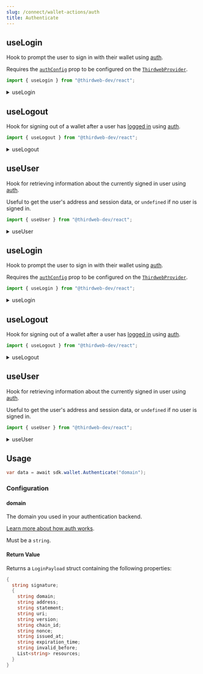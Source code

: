 ```yaml
---
slug: /connect/wallet-actions/auth
title: Authenticate
---
```



<Tabs>
<TabItem value="react" label="React">
<div>

## useLogin

Hook to prompt the user to sign in with their wallet using [auth](/auth).

Requires the [`authConfig`](/react/react.thirdwebprovider#authconfig-optional) prop to be configured
on the [`ThirdwebProvider`](/react/react.thirdwebprovider).

```jsx
import { useLogin } from "@thirdweb-dev/react";
```

<details>
  <summary>useLogin</summary>
  <div>
  ### Usage

Call the `login` function to prompt the user to sign in with their wallet.

The `isLoading` boolean can be used to display a loading state on the UI while the user is signing in.

```jsx
import { useLogin } from "@thirdweb-dev/react";

function App() {
  const { isLoading, login } = useLogin();

  return (
    <button onClick={() => login()}>
      {isLoading ? "Loading..." : "Sign in with Ethereum"}
    </button>
  );
}
```

### Configuration

#### options (optional)

The `login` function accepts an optional `LoginOptions` object as an argument.

This configuration follows the [EIP-4361](https://eips.ethereum.org/EIPS/eip-4361) Sign in with Ethereum standard.

```jsx
import { useLogin, Web3Button } from "@thirdweb-dev/react";

function App() {
  const { login, isLoading } = useLogin();

  return (
    <Web3Button
      action={() =>
        login({
          // highlight-start
          domain: "https://your-domain.com", // Your dapp domain
          statement: "My statement", // Text that the user will sign
          uri: "https://your-domain.com/login", // RFC 3986 URI referring to the resource that is the subject of the signing
          version: "1.0", // The current version of the message, which MUST be 1 for this specification.
          chainId: "mainnet", // Chain ID to which the session is bound
          nonce: "my-nonce", // randomized token typically used to prevent replay attacks
          expirationTime: new Date(2021, 1, 1), // When this message expires
          invalidBefore: new Date(2020, 12, 1), // When this message becomes valid
          resources: ["balance", "history", "info"], // A list of information or references to information the user wishes to have resolved
          // highlight-end
        })
      }
    >
      Login
    </Web3Button>
  );
}
```

</div>
</details>

## useLogout

Hook for signing out of a wallet after a user has [logged in](/react/react.uselogin) using [auth](/auth).

```jsx
import { useLogout } from "@thirdweb-dev/react";
```

<details>
  <summary>useLogout</summary>
  <div>
  ### Usage

Call the `logout` function to have the user sign out.

The `isLoading` boolean can be used to display a loading state on the UI while the user is signing out.

```jsx
import { useLogout } from "@thirdweb-dev/react";

function App() {
  const { logout, isLoading } = useLogout();

  return (
    <button onClick={() => logout()}>
      {isLoading ? "Logging out..." : "Logout"}
    </button>
  );
}
```

  </div>
</details>

## useUser

Hook for retrieving information about the currently signed in user using [auth](/auth).

Useful to get the user's address and session data, or `undefined` if no user is signed in.

```jsx
import { useUser } from "@thirdweb-dev/react";
```

<details>
  <summary>useUser</summary>
  <div>
  ### Usage

Call the `useUser` hook to get the information about the currently signed in wallet.

```jsx
import { useUser } from "@thirdweb-dev/react";

function App() {
  const { user, isLoggedIn, isLoading } = useUser();
}
```

### Return Value

```ts
{
    user: {
      address: string;
      session?: Json;
    } | undefined;
    isLoggedIn: boolean;
    isLoading: boolean;
}
```

  </div>
</details>

 </div>

</TabItem>
<TabItem value="react-native" label="React-Native">
<div>

## useLogin

Hook to prompt the user to sign in with their wallet using [auth](/auth).

Requires the [`authConfig`](/react/react.thirdwebprovider#authconfig-optional) prop to be configured
on the [`ThirdwebProvider`](/react/react.thirdwebprovider).

```jsx
import { useLogin } from "@thirdweb-dev/react";
```

<details>
  <summary>useLogin</summary>
  <div>
  ### Usage

Call the `login` function to prompt the user to sign in with their wallet.

The `isLoading` boolean can be used to display a loading state on the UI while the user is signing in.

```jsx
import { useLogin } from "@thirdweb-dev/react";

function App() {
  const { isLoading, login } = useLogin();

  return (
    <button onClick={() => login()}>
      {isLoading ? "Loading..." : "Sign in with Ethereum"}
    </button>
  );
}
```

### Configuration

#### options (optional)

The `login` function accepts an optional `LoginOptions` object as an argument.

This configuration follows the [EIP-4361](https://eips.ethereum.org/EIPS/eip-4361) Sign in with Ethereum standard.

```jsx
import { useLogin, Web3Button } from "@thirdweb-dev/react";

function App() {
  const { login, isLoading } = useLogin();

  return (
    <Web3Button
      action={() =>
        login({
          // highlight-start
          domain: "https://your-domain.com", // Your dapp domain
          statement: "My statement", // Text that the user will sign
          uri: "https://your-domain.com/login", // RFC 3986 URI referring to the resource that is the subject of the signing
          version: "1.0", // The current version of the message, which MUST be 1 for this specification.
          chainId: "mainnet", // Chain ID to which the session is bound
          nonce: "my-nonce", // randomized token typically used to prevent replay attacks
          expirationTime: new Date(2021, 1, 1), // When this message expires
          invalidBefore: new Date(2020, 12, 1), // When this message becomes valid
          resources: ["balance", "history", "info"], // A list of information or references to information the user wishes to have resolved
          // highlight-end
        })
      }
    >
      Login
    </Web3Button>
  );
}
```

</div>
</details>

## useLogout

Hook for signing out of a wallet after a user has [logged in](/react/react.uselogin) using [auth](/auth).

```jsx
import { useLogout } from "@thirdweb-dev/react";
```

<details>
  <summary>useLogout</summary>
  <div>
  ### Usage

Call the `logout` function to have the user sign out.

The `isLoading` boolean can be used to display a loading state on the UI while the user is signing out.

```jsx
import { useLogout } from "@thirdweb-dev/react";

function App() {
  const { logout, isLoading } = useLogout();

  return (
    <button onClick={() => logout()}>
      {isLoading ? "Logging out..." : "Logout"}
    </button>
  );
}
```

  </div>
</details>

## useUser

Hook for retrieving information about the currently signed in user using [auth](/auth).

Useful to get the user's address and session data, or `undefined` if no user is signed in.

```jsx
import { useUser } from "@thirdweb-dev/react";
```

<details>
  <summary>useUser</summary>
  <div>
  ### Usage

Call the `useUser` hook to get the information about the currently signed in wallet.

```jsx
import { useUser } from "@thirdweb-dev/react";

function App() {
  const { user, isLoggedIn, isLoading } = useUser();
}
```

### Return Value

```ts
{
    user: {
      address: string;
      session?: Json;
    } | undefined;
    isLoggedIn: boolean;
    isLoading: boolean;
}
```

  </div>
</details>

</div>

</TabItem>
<TabItem value="unity" label="Unity">
<div>

## Usage

```csharp
var data = await sdk.wallet.Authenticate("domain");
```

### Configuration

#### domain

The domain you used in your authentication backend.

[Learn more about how auth works](/auth/how-auth-works/sign-in-with-wallet).

Must be a `string`.

#### Return Value

Returns a `LoginPayload` struct containing the following properties:

```csharp
{
  string signature;
  {
    string domain;
    string address;
    string statement;
    string uri;
    string version;
    string chain_id;
    string nonce;
    string issued_at;
    string expiration_time;
    string invalid_before;
    List<string> resources;
  }
}
```

</div>
    </TabItem>
</Tabs>
